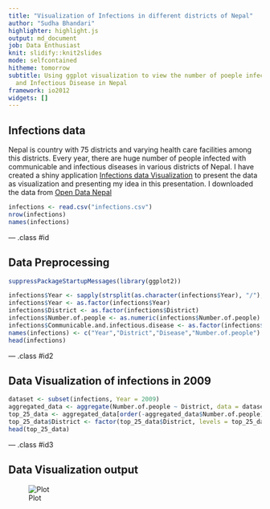 ---
title: "Visualization of Infections in different districts of Nepal"
author: "Sudha Bhandari"
highlighter: highlight.js
output: md_document
job: Data Enthusiast
knit: slidify::knit2slides
mode: selfcontained
hitheme: tomorrow
subtitle: Using ggplot visualization to view the number of poeple infected with Communicable
  and Infectious Disease in Nepal
framework: io2012
widgets: []
---

## Infections data
Nepal is country with 75 districts and varying health care facilities among this districts. Every year, there are huge number of people infected with communicable and infectious diseases in various districts of Nepal. I have created a shiny application [Infections data Visualization](https://sudha.shinyapps.io/Sudha/)  to present the data as visualization and presenting my idea in this presentation. I downloaded the data from [Open Data Nepal ](http://data.opennepal.net/)

```{r cache=TRUE}
infections <- read.csv("infections.csv")
nrow(infections)
names(infections)
```


--- .class #id 

## Data Preprocessing
```{r echo=FALSE, results="hide"}
suppressPackageStartupMessages(library(ggplot2))
```

```{r}
infections$Year <- sapply(strsplit(as.character(infections$Year), "/"),"[[",1)
infections$Year <- as.factor(infections$Year)
infections$District <- as.factor(infections$District)
infections$Number.of.people <- as.numeric(infections$Number.of.people)
infections$Communicable.and.infectious.disease <- as.factor(infections$Communicable.and.infectious.disease)
names(infections) <- c("Year","District","Disease","Number.of.people")
head(infections)
```

--- .class #id2

## Data Visualization of infections in 2009
```{r}
dataset <- subset(infections, Year = 2009)
aggregated_data <- aggregate(Number.of.people ~ District, data = dataset, FUN = sum)
top_25_data <- aggregated_data[order(-aggregated_data$Number.of.people),][1:25,]
top_25_data$District <- factor(top_25_data$District, levels = top_25_data$District)
head(top_25_data)
```

--- .class #id3

## Data Visualization output
![Plot](Rplot.png)
